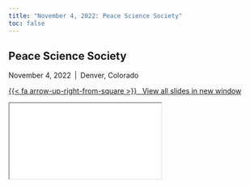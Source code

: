 ```yaml
---
title: "November 4, 2022: Peace Science Society"
toc: false
---
```


## Peace Science Society

November 4, 2022&ensp;|&ensp;Denver, Colorado

<p class="text-center"><a class="btn btn-success btn-lg" target="_blank" href="/slides/2022-11-04_peace-science.html">{{< fa arrow-up-right-from-square >}} &ensp;View all slides in new window</a></p>

<div class="ratio ratio-16x9">
<iframe class="slide-deck" src="/slides/2022-11-04_peace-science.html"></iframe>
</div>
